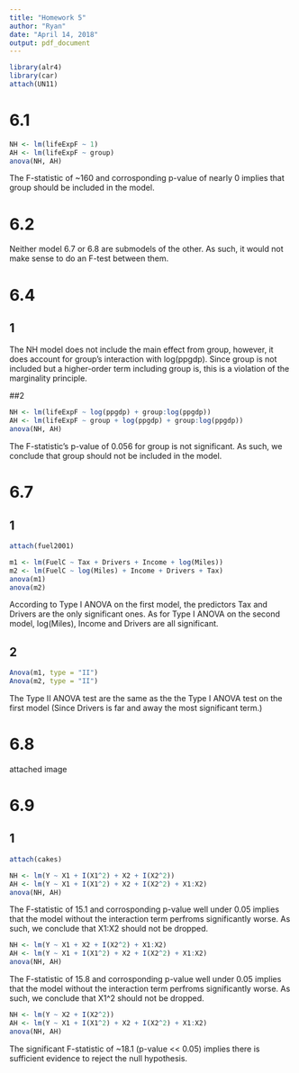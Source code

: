 ```yaml
---
title: "Homework 5"
author: "Ryan"
date: "April 14, 2018"
output: pdf_document
---
```


```r
library(alr4)
library(car)
attach(UN11)
```
# 6.1
```r
NH <- lm(lifeExpF ~ 1)
AH <- lm(lifeExpF ~ group)
anova(NH, AH)
```
The F-statistic of ~160 and corrosponding p-value of nearly 0 implies that group should be included in the model.

# 6.2
Neither model 6.7 or 6.8 are submodels of the other. As such, it would not make sense to do an F-test between them.

# 6.4
## 1
The NH model does not include the main effect from group, however, it does account for group's interaction with log(ppgdp). Since group is not included but a higher-order term including group is, this is a violation of the marginality principle.

##2
```r
NH <- lm(lifeExpF ~ log(ppgdp) + group:log(ppgdp))
AH <- lm(lifeExpF ~ group + log(ppgdp) + group:log(ppgdp))
anova(NH, AH)
```
The F-statistic's p-value of 0.056 for group is not significant. As such, we conclude that group should not be included in the model. 

# 6.7
## 1
```r
attach(fuel2001)
```
```r
m1 <- lm(FuelC ~ Tax + Drivers + Income + log(Miles))
m2 <- lm(FuelC ~ log(Miles) + Income + Drivers + Tax)
anova(m1)
anova(m2)
```
According to Type I ANOVA on the first model, the predictors Tax and Drivers are the only significant ones. As for Type I ANOVA on the second model, log(Miles), Income and Drivers are all significant. 

## 2
```r
Anova(m1, type = "II")
Anova(m2, type = "II")
```
The Type II ANOVA test are the same as the the Type I ANOVA test on the first model (Since Drivers is far and away the most significant term.)

# 6.8
attached image

# 6.9
## 1
```r
attach(cakes)
```
```r
NH <- lm(Y ~ X1 + I(X1^2) + X2 + I(X2^2))
AH <- lm(Y ~ X1 + I(X1^2) + X2 + I(X2^2) + X1:X2)
anova(NH, AH)
```
The F-statistic of 15.1 and corrosponding p-value well under 0.05 implies that the model without the interaction term perfroms significantly worse. As such, we conclude that X1:X2 should not be dropped. 
```r
NH <- lm(Y ~ X1 + X2 + I(X2^2) + X1:X2)
AH <- lm(Y ~ X1 + I(X1^2) + X2 + I(X2^2) + X1:X2)
anova(NH, AH)
```
The F-statistic of 15.8 and corrosponding p-value well under 0.05 implies that the model without the interaction term perfroms significantly worse. As such, we conclude that X1^2 should not be dropped.
```r
NH <- lm(Y ~ X2 + I(X2^2))
AH <- lm(Y ~ X1 + I(X1^2) + X2 + I(X2^2) + X1:X2)
anova(NH, AH)
```
The significant F-statistic of ~18.1 (p-value << 0.05) implies there is sufficient evidence to reject the null hypothesis.